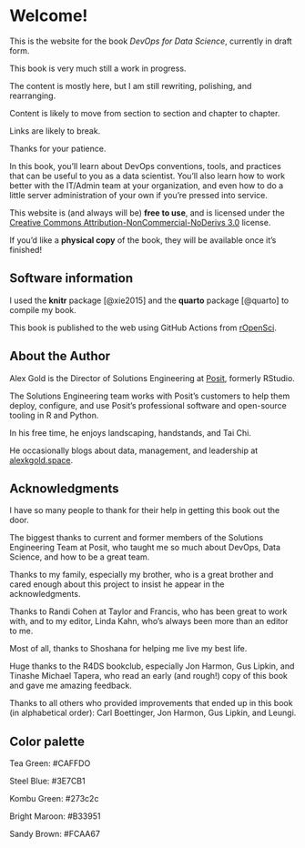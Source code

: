 # Welcome! {.unnumbered}

This is the website for the book *DevOps for Data Science*, currently in
draft form.

::: callout-warning
This book is very much still a work in progress.

The content is mostly here, but I am still rewriting, polishing, and
rearranging.

Content is likely to move from section to section and chapter to
chapter.

Links are likely to break.

Thanks for your patience.
:::

In this book, you'll learn about DevOps conventions, tools, and
practices that can be useful to you as a data scientist. You'll also
learn how to work better with the IT/Admin team at your organization,
and even how to do a little server administration of your own if you're
pressed into service.

This website is (and always will be) **free to use**, and is licensed
under the [Creative Commons Attribution-NonCommercial-NoDerivs
3.0](https://creativecommons.org/licenses/by-nc-nd/3.0/us/) license.

If you'd like a **physical copy** of the book, they will be available
once it's finished!

## Software information {.unnumbered}

I used the **knitr**\index{knitr} package [@xie2015] and the
**quarto**\index{quarto} package [@quarto] to compile my book.

This book is published to the web using GitHub Actions from
[rOpenSci](https://github.com/orchid00/actions_sandbox).

## About the Author

Alex Gold is the Director of Solutions Engineering at [Posit](posit.co),
formerly RStudio.

The Solutions Engineering team works with Posit's customers to help them
deploy, configure, and use Posit's professional software and open-source
tooling in R and Python.

In his free time, he enjoys landscaping, handstands, and Tai Chi.

He occasionally blogs about data, management, and leadership at
[alexkgold.space](http://alexkgold.space).

## Acknowledgments {.unnumbered}

I have so many people to thank for their help in getting this book out
the door.

The biggest thanks to current and former members of the Solutions
Engineering Team at Posit, who taught me so much about DevOps, Data
Science, and how to be a great team.

Thanks to my family, especially my brother, who is a great brother and
cared enough about this project to insist he appear in the
acknowledgments.

Thanks to Randi Cohen at Taylor and Francis, who has been great to work
with, and to my editor, Linda Kahn, who's always been more than an
editor to me.

Most of all, thanks to Shoshana for helping me live my best life.

Huge thanks to the R4DS bookclub, especially Jon Harmon, Gus Lipkin, and
Tinashe Michael Tapera, who read an early (and rough!) copy of this book
and gave me amazing feedback.

Thanks to all others who provided improvements that ended up in this
book (in alphabetical order): Carl Boettinger, Jon Harmon, Gus Lipkin,
and Leungi.

## Color palette

Tea Green: #CAFFDO

Steel Blue: #3E7CB1

Kombu Green: #273c2c

Bright Maroon: #B33951

Sandy Brown: #FCAA67
